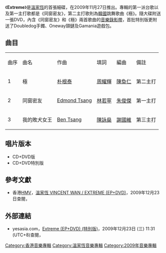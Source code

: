 {{Album infobox | <!-- See Wikipedia:WikiProject_Albums -->
|  Name      = Extreme
|  Type       = [[Ep|Ep]]
|  Artist      = [[溫家恆|溫家恆]]
|  Cover       =溫家恆 Extreme.jpg
|  Released    = 2009年11月27日
|  Recorded    = 2009年
|  Genre       = [[粵語流行音樂|粵語流行音樂]]
|  Length      = 10分18秒
|  Label       = [[Can_Do_Star_Limited|Can Do Star Limited]]
|  Number      = 
|  Producer    = [[陳奐仁|陳奐仁]]（1的音樂監製）<br>[[伍樂城|伍樂城]]（2,3的音樂監製）<br>[[朱俊傑|朱俊傑]]（3的音樂監製）
|  Last album  = 
|  This album  = '''Extreme'''<br />（2009年）
|  Next album  = 
}}

《'''Extreme'''》是[[溫家恆|溫家恆]]的首張細碟，在2009年11月27日推出。專輯的第一派台歌以及第一主打歌都是《同窗密友》，第二主打歌則為[[韓國|韓國]]跳舞歌曲《極》。隨大碟附送一張DVD，內含《同窗密友》和《極》兩首歌曲的[[音樂錄影帶|音樂錄影帶]]，首批特別版更附送了Doubledog手鐲、Oneway頸鏈及Gamania遊戲包。

== 曲目 ==
{| class="wikitable sortable"
|-
| 曲序 || 曲名 || 作曲 || 填詞 || 編曲 || 備註
|-
| 1 || 極 || [[朴根泰|朴根泰]] || [[周耀輝|周耀輝]] || [[陳奐仁|陳奐仁]] ||第二主打
|-
| 2 || 同窗密友 || [[Edmond_Tsang|Edmond Tsang]] || [[林若寧|林若寧]] || [[朱俊傑|朱俊傑]] || 第一主打
|-
| 3 || 我的敗犬女王 || [[Ben_Tsang|Ben Tsang]] || [[陳詠燊|陳詠燊]] || [[謝國維|謝國維]] || 第三主打
|}

== 唱片版本 ==
* CD+DVD版
* CD+DVD特別版

== 參考文獻 ==
<div class="references-small">
<references />
* 香港[[HMV|HMV]]，[http://www.hmv.com.hk/ch/product/canto.asp?sku=775851 溫家恆 VINCENT WAN / EXTREME (EP+DVD)]{{Dead link|date=2019年10月 |bot=InternetArchiveBot |fix-attempted=yes }}，2009年12月23日查閱，{{zh-hant}}
</div>

== 外部連結 ==
* yesasia.com，[http://www.yesasia.com/global/extreme-ep-dvd-%E7%89%B9%E5%88%A5%E7%89%88/1021630261-0-0-0-zh_TW/info.html Extreme (EP+DVD) (特別版)]{{Wayback|url=http://www.yesasia.com/global/extreme-ep-dvd-%E7%89%B9%E5%88%A5%E7%89%88/1021630261-0-0-0-zh_TW/info.html |date=20091228035148 }}，2009年12月23日 (三) 11:31 (UTC+8)查閱，{{zh-hant}}

[[Category:香港音樂專輯|Category:香港音樂專輯]]
[[Category:溫家恆音樂專輯|Category:溫家恆音樂專輯]]
[[Category:2009年音樂專輯|Category:2009年音樂專輯]]